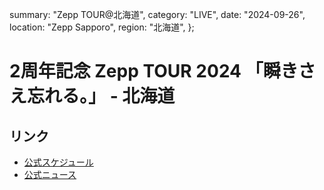   summary: "Zepp TOUR@北海道",
  category: "LIVE",
  date: "2024-09-26",
  location: "Zepp Sapporo",
  region: "北海道",
};

# 2周年記念 Zepp TOUR 2024 「瞬きさえ忘れる。」 - 北海道

## リンク

* [公式スケジュール](https://takanenonadeshiko.jp/events/event/高嶺のなでしこ-2周年記念-zepp-tour-2024-「瞬きさえ忘れる。/)
* [公式ニュース](https://takanenonadeshiko.jp/高嶺のなでしこ-2周年記念-zepp-tour-2024-「瞬きさえ忘れる。/)
